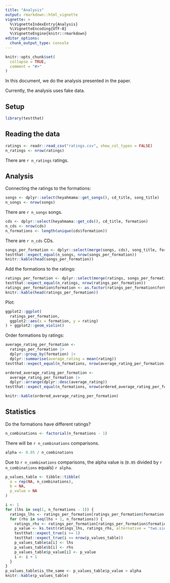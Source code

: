```yaml
---
title: "Analysis"
output: rmarkdown::html_vignette
vignette: >
  %\VignetteIndexEntry{Analysis}
  %\VignetteEncoding{UTF-8}
  %\VignetteEngine{knitr::rmarkdown}
editor_options: 
  chunk_output_type: console
---
```


```r
knitr::opts_chunk$set(
  collapse = TRUE,
  comment = "#>"
)
```

In this document, we do the analysis presented in the paper.

Currently, the analysis uses fake data.

## Setup

```r
library(testthat)
```

## Reading the data

```r
ratings <- readr::read_csv("ratings.csv", show_col_types = FALSE)
n_ratings <- nrow(ratings)
```

There are `r n_ratings` ratings.

## Analysis

Connecting the ratings to the formations:

```r
songs <- dplyr::select(heyahmama::get_songs(), cd_title, song_title)
n_songs <- nrow(songs)
```

There are `r n_songs` songs.

```r
cds <- dplyr::select(heyahmama::get_cds(), cd_title, formation)
n_cds <- nrow(cds)
n_formations <- length(unique(cds$formation))
```

There are `r n_cds` CDs.

```r
songs_per_formation <- dplyr::select(merge(songs, cds), song_title, formation)
testthat::expect_equal(n_songs, nrow(songs_per_formation))
knitr::kable(head(songs_per_formation))
```

Add the formations to the ratings:

```r
ratings_per_formation <- dplyr::select(merge(ratings, songs_per_formation), formation, rating)
testthat::expect_equal(n_ratings, nrow(ratings_per_formation))
ratings_per_formation$formation <- as.factor(ratings_per_formation$formation)
knitr::kable(head(ratings_per_formation))
```

Plot:

```r
ggplot2::ggplot(
  ratings_per_formation,
  ggplot2::aes(x = formation, y = rating)
) + ggplot2::geom_violin()
```

Order formations by ratings:

```r
average_rating_per_formation <-
  ratings_per_formation |> 
  dplyr::group_by(formation) |> 
  dplyr::summarise(average_rating = mean(rating))
testthat::expect_equal(n_formations, nrow(average_rating_per_formation))

ordered_average_rating_per_formation <- 
  average_rating_per_formation |> 
  dplyr::arrange(dplyr::desc(average_rating))
testthat::expect_equal(n_formations, nrow(ordered_average_rating_per_formation))

knitr::kable(ordered_average_rating_per_formation)
```

## Statistics

Do the formations have different ratings?

```r
n_combinations <- factorial(n_formations - 1)
```

There will be `r n_combinations` comparisons.

```r
alpha <- 0.05 / n_combinations
```

Due to `r n_combinations` comparisons,
the alpha value is (`0.05` divided by
`r n_combinations` equals) `r alpha`.

```r
p_values_table <- tibble::tibble(
  a = rep(NA, n_combinations), 
  b = NA, 
  p_value = NA
)

i <- 1
for (lhs in seq(1, n_formations - 1)) {
  ratings_lhs <- ratings_per_formation[ratings_per_formation$formation == lhs, ]$rating
  for (rhs in seq(lhs + 1, n_formations)) {
    ratings_rhs <- ratings_per_formation[ratings_per_formation$formation == rhs, ]$rating
    p_value <- ks.test(ratings_lhs, ratings_rhs, alternative = "two.sided")$p.value
    testthat::expect_true(i >= 1)
    testthat::expect_true(i <= nrow(p_values_table))
    p_values_table$a[i] <- lhs
    p_values_table$b[i] <- rhs
    p_values_table$p_value[i] <- p_value
    i <- i + 1
  }
}
p_values_table$is_the_same <- p_values_table$p_value > alpha
knitr::kable(p_values_table)
```

